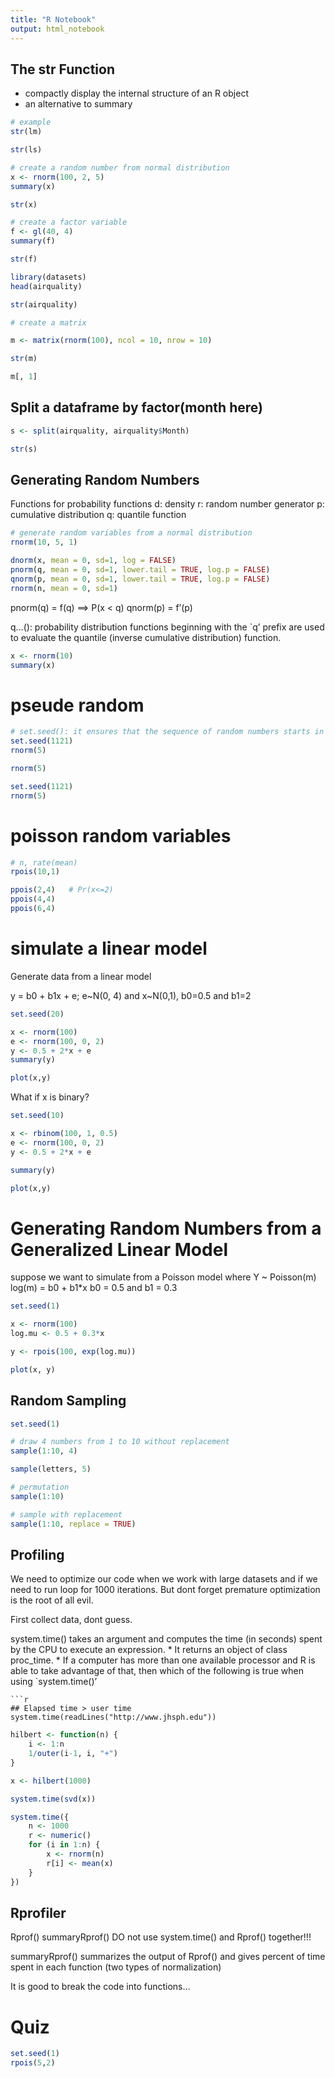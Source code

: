 ```yaml
---
title: "R Notebook"
output: html_notebook
---
```


## The str Function
* compactly display the internal structure of an R object
* an alternative to summary
```r
# example
str(lm)
```
```r
str(ls)
```
```r
# create a random number from normal distribution
x <- rnorm(100, 2, 5)
summary(x)
```
```r
str(x)
```
```r
# create a factor variable
f <- gl(40, 4)
summary(f)
```
```r
str(f)
```

```r
library(datasets)
head(airquality)
```
```r
str(airquality)
```
```r
# create a matrix

m <- matrix(rnorm(100), ncol = 10, nrow = 10)

str(m)
```
```r
m[, 1]
```
## Split a dataframe by factor(month here)
```r
s <- split(airquality, airquality$Month)

str(s)
```
## Generating Random Numbers
Functions for probability functions
d: density
r: random number generator
p: cumulative distribution
q: quantile function
```r
# generate random variables from a normal distribution
rnorm(10, 5, 1)
```
```r
dnorm(x, mean = 0, sd=1, log = FALSE)
pnorm(q, mean = 0, sd=1, lower.tail = TRUE, log.p = FALSE)
qnorm(p, mean = 0, sd=1, lower.tail = TRUE, log.p = FALSE)
rnorm(n, mean = 0, sd=1)
```
pnorm(q) = f(q) ==> P(x < q)
qnorm(p) = f'(p)

q...(): probability distribution functions beginning with the `q' prefix are used to evaluate the quantile (inverse cumulative distribution) function.

```r
x <- rnorm(10)
summary(x)
```
# pseude random
```r
# set.seed(): it ensures that the sequence of random numbers starts in a specific place and is therefore reproducible.  
set.seed(1121)
rnorm(5)
```
```r
rnorm(5)
```
```r
set.seed(1121)
rnorm(5)
```

# poisson random variables
```r
# n, rate(mean)
rpois(10,1)
```
```r
ppois(2,4)   # Pr(x<=2)
ppois(4,4)
ppois(6,4)
```
# simulate a linear model
Generate data from a linear model

y = b0 + b1x + e; e~N(0, 4) and x~N(0,1), 
b0=0.5  and b1=2

```r
set.seed(20)

x <- rnorm(100)
e <- rnorm(100, 0, 2)
y <- 0.5 + 2*x + e
summary(y)
```

```r
plot(x,y)
```
What if x is binary?
```r
set.seed(10)

x <- rbinom(100, 1, 0.5)
e <- rnorm(100, 0, 2)
y <- 0.5 + 2*x + e

summary(y)
```
```r
plot(x,y)
```
# Generating Random Numbers from a Generalized Linear Model

suppose we want to simulate from a Poisson model where
Y ~ Poisson(m)    log(m) = b0 + b1*x
b0 = 0.5  and b1 = 0.3

```r
set.seed(1)

x <- rnorm(100)
log.mu <- 0.5 + 0.3*x

y <- rpois(100, exp(log.mu))

plot(x, y)
```
## Random Sampling
```r
set.seed(1)

# draw 4 numbers from 1 to 10 without replacement
sample(1:10, 4)  
```
```r
sample(letters, 5)
```
```r
# permutation
sample(1:10)
```
```r
# sample with replacement
sample(1:10, replace = TRUE)
```
## Profiling

We need to optimize our code when we work with large datasets and if we need to run loop for 1000 iterations. But dont forget premature optimization is the root of all evil.

First collect data, dont guess.

system.time() takes an argument and computes the time (in seconds) spent by the CPU to execute an expression.
* It returns an object of class proc_time.
* If a computer has more than one available processor and R is able to take advantage of that, then which of the following is true when using `system.time()' 
 
```
```r
## Elapsed time > user time
system.time(readLines("http://www.jhsph.edu"))
```
```r
hilbert <- function(n) {
    i <- 1:n
    1/outer(i-1, i, "+")
}

x <- hilbert(1000)

system.time(svd(x))
```
```r
system.time({
    n <- 1000
    r <- numeric()
    for (i in 1:n) {
        x <- rnorm(n)
        r[i] <- mean(x)
    }
})
```
## Rprofiler
Rprof()
summaryRprof()
DO not use system.time() and Rprof() together!!!

summaryRprof() summarizes the output of Rprof() and gives percent of time spent in each function (two types of normalization)

It is good to break the code into functions...

# Quiz
```r
set.seed(1)
rpois(5,2)
```
















